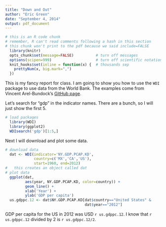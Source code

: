 ```yaml
---
title: "Down and Out"
author: "Eric Green"
date: "September 4, 2014"
output: pdf_document
---
```


<!--- this is a hidden comment -->
<!--- Let's start with a little file setup
Ready....
-->

```r
# this is an R code chunk
# remember, R can't read comments following a hash in this section
# this chunk won't print to the pdf because we said include=FALSE
  library(knitr)
  opts_chunk$set(message=FALSE)          # turn off messages
  options(scipen=999)                    # turn off scientific notation
  knit_hooks$set(inline = function(x) {  # thousands sep
    prettyNum(x, big.mark=",")
  })
```

This is my fancy report for class. I am going to show you how to use the `WDI` package to use data from the World Bank. The examples come from Vincent Arel-Bundock's [GitHub page](https://github.com/vincentarelbundock/WDI).

Let's search for "gdp" in the indicator names. There are a bunch, so I will just show the first 5. 

```r
# load packages
  library(WDI)
  library(ggplot2)
  WDIsearch('gdp')[1:5,]
```

Next I will download and plot some data.

```r
# download data
  dat <- WDI(indicator='NY.GDP.PCAP.KD', 
             country=c('MX','CA','US'), 
             start=1960, end=2012)
#   this creates an object called dat
# plot data
  ggplot(dat, 
         aes(year, NY.GDP.PCAP.KD, color=country)) + 
         geom_line() + 
         xlab('Year') + 
         ylab('GDP per capita')
  us.gdppc.12 <- dat$NY.GDP.PCAP.KD[dat$country=="United States" & 
                                    dat$year=="2012"]
```

GDP per capita for the US in 2012 was USD `r us.gdppc.12`. I know that `r us.gdppc.12` divided by 2 is `r us.gdppc.12/2`.